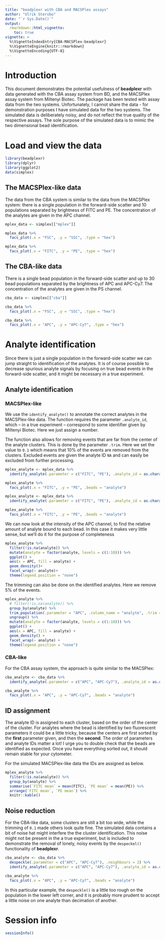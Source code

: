 ```yaml
---
title: "beadplexr with CBA and MACSPlex assays"
author: "Ulrik Stervbo"
date: "`r Sys.Date()`"
output: 
  rmarkdown::html_vignette:
    toc: true
vignette: >
  %\VignetteIndexEntry{CBA-MACSPlex-beadplexr}
  %\VignetteEngine{knitr::rmarkdown}
  %\VignetteEncoding{UTF-8}
---
```


# Introduction

This document demonstrates the potential usefulness of **beadplexr** with data generated with the CBA assay system from BD, and the MACSPlex assay system from Miltenyi Biotec. The package has been tested with assay data from the two systems. Unfortunately, I cannot share the data - for demonstration purposes I have simulated data for the two systems. The simulated data is deliberately noisy, and do not reflect the true quality of the respective assays. The sole purpose of the simulated data is to mimic the two dimensional bead identification.

# Load and view the data
```r
library(beadplexr)
library(dplyr)
library(ggplot2)
data(simplex)
```

## The MACSPlex-like data

The data from the CBA system is similar to the data from the MACSPlex system: there is a single population in the forward-side scatter and 10 populations separated by brightness of FITC and PE. The concentration of the analytes are given in the APC channel.

```r
mplex_data <- simplex[["mplex"]]

mplex_data %>% 
  facs_plot(.x = "FSC", .y = "SSC", .type = "hex")

mplex_data %>% 
  facs_plot(.x = "FITC", .y = "PE", .type = "hex")
```

## The CBA-like data

There is a single bead population in the forward-side scatter and up to 30 bead populations separated by the brightness of APC and APC-Cy7. The concentration of the analytes are given in the PS channel.

```r
cba_data <- simplex[["cba"]]

cba_data %>% 
  facs_plot(.x = "FSC", .y = "SSC", .type = "hex")

cba_data %>% 
  facs_plot(.x = "APC", .y = "APC-Cy7", .type = "hex")
```

# Analyte identification

Since there is just a single population in the forward-side scatter we can jump straight to identification of the analytes. It is of course possible to decrease spurious analyte signals by focusing on true bead events in the forward-side scatter, and it might be necessary in a true experiment.

## Analyte identification

### MACSPlex-like
We use the `identify_analyte()` to annotate the correct analytes in the MACSPlex-like data. The function requires the parameter `.analyte_id`, which -- in a true experiment -- correspond to some identifier given by Miltenyi Biotec. Here we just assign a number.

The function also allows for removing events that are far from the center of the analyte clusters. This is done by the parameter `.trim`. Here we set the value to `0.1` which means that 10% of the events are removed from the clusters. Excluded events are given the analyte ID `NA` and can easily be excluded from further processing.

```r
mplex_analyte <- mplex_data %>% 
  identify_analyte(.parameter = c("FITC", "PE"), .analyte_id = as.character(c(1:10)))

mplex_analyte %>% 
  facs_plot(.x = "FITC", .y = "PE", .beads = "analyte")

mplex_analyte <- mplex_data %>% 
  identify_analyte(.parameter = c("FITC", "PE"), .analyte_id = as.character(c(1:10)), .trim = 0.1)

mplex_analyte %>% 
  facs_plot(.x = "FITC", .y = "PE", .beads = "analyte")
```

We can now look at the intensity of the APC channel, to find the relative amount of analyte bound to each bead. In this case it makes very little sense, but we'll do it for the purpose of completeness

```r

mplex_analyte %>% 
  filter(!is.na(analyte)) %>% 
  mutate(analyte = factor(analyte, levels = c(1:10))) %>% 
  ggplot() +
  aes(x = APC, fill = analyte) +
  geom_density()+
  facet_wrap(~ analyte)+
  theme(legend.position = "none")
```

The trimming can also be done on the identified analytes. Here we remove 5% of the events.
```r
mplex_analyte %>% 
  # filter(!is.na(analyte)) %>% 
  group_by(analyte) %>% 
  trim_population(.parameter = "APC", .column_name = "analyte", .trim = 0.05) %>% 
  ungroup() %>% 
  mutate(analyte = factor(analyte, levels = c(1:10))) %>%
  ggplot() +
  aes(x = APC, fill = analyte) +
  geom_density() +
  facet_wrap(~ analyte) +
  theme(legend.position = "none")
```


### CBA-like
For the CBA assay system, the approach is quite similar to the MACSPlex:

```r
cba_analyte <- cba_data %>% 
  identify_analyte(.parameter = c("APC", "APC-Cy7"), .analyte_id = as.character(c(1:30)), .trim = 0.1)

cba_analyte %>% 
  facs_plot(.x = "APC", .y = "APC-Cy7", .beads = "analyte")
```

## ID assignment

The analyte ID is assigned to each cluster, based on the order of the center of the cluster. For analytes where the bead is identified by two fluorescent parameters it could be a little tricky, because the centers are first sorted by the **first** parameter given, and then the **second**. The order of parameters and analyte IDs matter a lot! I urge you to double check that the beads are identified as expected. Once you have everything sorted out, it should remain stable for your cytometer.

For the simulated MACSPlex-like data the IDs are assigned as below.

```r
mplex_analyte %>% 
  filter(!is.na(analyte)) %>% 
  group_by(analyte) %>% 
  summarise(`FITC mean` = mean(FITC), `PE mean` = mean(PE)) %>% 
  arrange(`FITC mean`, `PE mean`) %>% 
  knitr::kable()
```

## Noise reduction

For the CBA-like data, some clusters are still a bit too wide, while the trimming of `0.1` made others look quite fine. The simulated data contains a bit of noise hat might interfere the the cluster identification. This noise might not be present in the a true experiment, but is included to demonstrate the removal of lonely, noisy events by the `despeckel()` functionality of **beadplexr**.

```r
cba_analyte <- cba_data %>% 
  despeckle(.parameter = c("APC", "APC-Cy7"), .neighbours = 2) %>% 
  identify_analyte(.parameter = c("APC", "APC-Cy7"), .analyte_id = as.character(c(1:30)), .trim = 0.01)

cba_analyte %>% 
  facs_plot(.x = "APC", .y = "APC-Cy7", .beads = "analyte")
```

In this particular example, the `despeckle()` is a little too rough on the population in the lower left corner, and it is probably more prudent to accept a little noise on one analyte than decimation of another.

# Session info
```r
sessionInfo()
```

